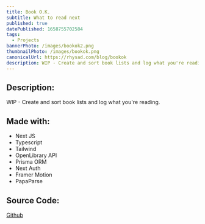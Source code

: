 ```yaml
---
title: Book O.K.
subtitle: What to read next
published: true
datePublished: 1658755702584
tags:
  - Projects
bannerPhoto: /images/bookok2.png
thumbnailPhoto: /images/bookok.png
canonicalUrl: https://rhysad.com/blog/bookok
description: WIP - Create and sort book lists and log what you're reading.
---
```


## Description:
WIP - Create and sort book lists and log what you're reading.

## Made with:

- Next JS
- Typescript
- Tailwind
- OpenLibrary API
- Prisma ORM
- Next Auth
- Framer Motion
- PapaParse

## Source Code:

[Github](https://github.com/hy-js/book-ok)
